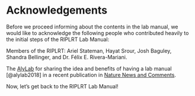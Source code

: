 # Acknowledgements {-}

Before we proceed informing about the contents in the lab manual, we would like to acknowledge the following people who contributed heavily to the initial steps of the RIPLRT Lab Manual:

Members of the RIPLRT: Ariel Stateman, Hayat Srour, Josh Baguley, Shandra Bellinger, and Dr. Félix E. Rivera-Mariani. 

The [AlyLab](https://www.alylab.org/) for sharing the idea and benefits of having a lab manual [@alylab2018] in a recent publication in [Nature News and Comments](https://www.nature.com/articles/d41586-018-06167-w). 


Now, let’s get back to the RIPLRT Lab Manual!

